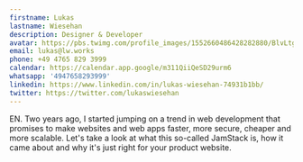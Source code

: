 ```yaml
---
firstname: Lukas
lastname: Wiesehan
description: Designer & Developer
avatar: https://pbs.twimg.com/profile_images/1552660486428282880/BlvLtgJe_400x400.jpg
email: lukas@lw.works
phone: +49 4765 829 3999
calendar: https://calendar.app.google/m311QiiQeSD29urm6
whatsapp: '4947658293999'
linkedin: https://www.linkedin.com/in/lukas-wiesehan-74931b1bb/
twitter: https://twitter.com/lukaswiesehan
---
```


EN. Two years ago, I started jumping on a trend in web development that promises to make websites and web apps faster, more secure, cheaper and more scalable. Let's take a look at what this so-called JamStack is, how it came about and why it's just right for your product website.
